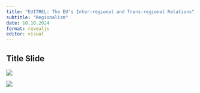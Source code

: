 ```yaml
---
title: "EUITREL: The EU’s Inter-regional and Trans-regional Relations"
subtitle: "Regionalism"
date: 10.10.2024
format: revealjs
editor: visual
---
```


## Title Slide

![](images/Yeşil%20ile%20Küre%20Simgesi%20Gençlik%20Ağı%20Konferansı%20Afiş-12-01.png)

![](images/autumn%202.%20week_page-0001.jpg)

